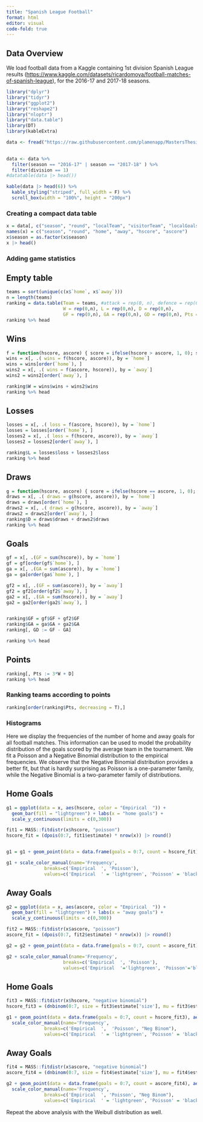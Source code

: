 ```yaml
---
title: "Spanish League Football"
format: html
editor: visual
code-fold: true
---
```


## Data Overview

We load football data from a Kaggle containing 1st division Spanish League results (<https://www.kaggle.com/datasets/ricardomoya/football-matches-of-spanish-league>), for the 2016-17 and 2017-18 seasons.

```r
library("dplyr")
library("tidyr")
library("ggplot2")
library("reshape2")
library("nloptr")
library("data.table")
library(DT)
library(kableExtra)

data <- fread("https://raw.githubusercontent.com/plamenapp/MastersThesis/master/FMEL_Dataset.csv")
 

data <- data %>%
  filter(season == "2016-17" | season == "2017-18" ) %>%
  filter(division == 1) 
#datatable(data |> head())

kable(data |> head(6)) %>%
  kable_styling("striped", full_width = F) %>%
  scroll_box(width = "100%", height = "200px")
```

### Creating a compact data table

```r
x = data[, c("season", "round", "localTeam", "visitorTeam", "localGoals", "visitorGoals")]
names(x) = c("season", "round", "home", "away", "hscore", "ascore")
x$season = as.factor(x$season)
x |> head()
```

### Adding game statistics

::: panel-tabset
## Empty table

```r
teams = sort(unique(c(x$`home`, x$`away`)))
n = length(teams)
ranking = data.table(Team = teams, #attack = rep(0, n), defence = rep(0,n), total = rep(0,n),
                     W = rep(0,n), L = rep(0,n), D = rep(0,n), 
                     GF = rep(0,n), GA = rep(0,n), GD = rep(0,n), Pts = rep(0,n))
ranking %>% head
```

## Wins

```r
f = function(hscore, ascore) { score = ifelse(hscore > ascore, 1, 0); sum(score);}
wins = x[, .( wins = f(hscore, ascore)), by = `home`]
wins = wins[order(`home`), ]
wins2 = x[, .( wins = f(ascore, hscore)), by = `away`]
wins2 = wins2[order(`away`), ]

ranking$W = wins$wins + wins2$wins
ranking %>% head
```

## Losses

```r
losses = x[, .( loss = f(ascore, hscore)), by = `home`]
losses = losses[order(`home`), ]
losses2 = x[, .( loss = f(hscore, ascore)), by = `away`]
losses2 = losses2[order(`away`), ]

ranking$L = losses$loss + losses2$loss
ranking %>% head
```

## Draws

```r
g = function(hscore, ascore) { score = ifelse(hscore == ascore, 1, 0); sum(score);}
draws = x[, .( draws = g(hscore, ascore)), by = `home`]
draws = draws[order(`home`), ]
draws2 = x[, .( draws = g(hscore, ascore)), by = `away`]
draws2 = draws2[order(`away`), ]
ranking$D = draws$draws + draws2$draws
ranking %>% head
```

## Goals

```r
gf = x[, .(GF = sum(hscore)), by = `home`]
gf = gf[order(gf$`home`), ]
ga = x[, .(GA = sum(ascore)), by = `home`]
ga = ga[order(ga$`home`), ]

gf2 = x[, .(GF = sum(ascore)), by = `away`]
gf2 = gf2[order(gf2$`away`), ]
ga2 = x[, .(GA = sum(hscore)), by = `away`]
ga2 = ga2[order(ga2$`away`), ]


ranking$GF = gf$GF + gf2$GF
ranking$GA = ga$GA + ga2$GA
ranking[, GD := GF - GA]

ranking %>% head
```

## Points

```r
ranking[, Pts := 3*W + D]
ranking %>% head
```
:::

### Ranking teams according to points

```r
ranking[order(ranking$Pts, decreasing = T),]
```

### Histograms

Here we display the frequencies of the number of home and away goals for all football matches. This information can be used to model the probability distribution of the goals scored by the average team in the tournament. We fit a Poisson and a Negative Binomial distribution to the empirical frequencies. We observe that the Negative Binomial distribution provides a better fit, but that is hardly surprising as Poisson is a one-parameter family, while the Negative Binomial is a two-parameter family of distributions.

::: panel-tabset
## Home Goals

```r
g1 = ggplot(data = x, aes(hscore, color = "Empirical  ")) + 
  geom_bar(fill = "lightgreen") + labs(x = "home goals") +
  scale_y_continuous(limits = c(0,300))

fit1 = MASS::fitdistr(x$hscore, "poisson")
hscore_fit = (dpois(0:7, fit1$estimate) * nrow(x)) |> round()


g1 = g1 + geom_point(data = data.frame(goals = 0:7, count = hscore_fit), aes(goals, count, color = "Poisson")) 

g1 + scale_color_manual(name='Frequency',
              breaks=c('Empirical  ', 'Poisson'),
              values=c('Empirical  ' = 'lightgreen', 'Poisson' = 'black'))
```

## Away Goals

```r
g2 = ggplot(data = x, aes(ascore, color = "Empirical  ")) + 
  geom_bar(fill = "lightgreen") + labs(x = "away goals") +
  scale_y_continuous(limits = c(0,300))

fit2 = MASS::fitdistr(x$ascore, "poisson")
ascore_fit = (dpois(0:7, fit2$estimate) * nrow(x)) |> round()

g2 = g2 + geom_point(data = data.frame(goals = 0:7, count = ascore_fit), aes(goals, count, color = "Poisson")) 

g2 + scale_color_manual(name='Frequency',
                     breaks=c('Empirical  ', 'Poisson'),
                     values=c('Empirical  '='lightgreen', 'Poisson'='black'))
```

## Home Goals

```r
fit3 = MASS::fitdistr(x$hscore, "negative binomial")
hscore_fit3 = (dnbinom(0:7, size = fit3$estimate['size'], mu = fit3$estimate['mu']) * nrow(x)) |> round()

g1 + geom_point(data = data.frame(goals = 0:7, count = hscore_fit3), aes(goals, count, color = "Neg Binom")) + 
  scale_color_manual(name='Frequency',
              breaks=c('Empirical  ',  'Poisson', "Neg Binom"),
              values=c('Empirical  ' = 'lightgreen', 'Poisson' = 'black', "Neg Binom" = 'red'))
```
## Away Goals

```r
fit4 = MASS::fitdistr(x$ascore, "negative binomial")
ascore_fit4 = (dnbinom(0:7, size = fit4$estimate['size'], mu = fit4$estimate['mu']) * nrow(x)) |> round()

g2 + geom_point(data = data.frame(goals = 0:7, count = ascore_fit4), aes(goals, count, color = "Neg Binom")) + 
  scale_color_manual(name='Frequency',
              breaks=c('Empirical  ', 'Poisson', "Neg Binom"),
              values=c('Empirical  ' = 'lightgreen', 'Poisson' = 'black', "Neg Binom" = 'red'))
```

:::

::: {#exr-neg_bin}
Repeat the above analysis with the Weibull distribution as well.
:::



